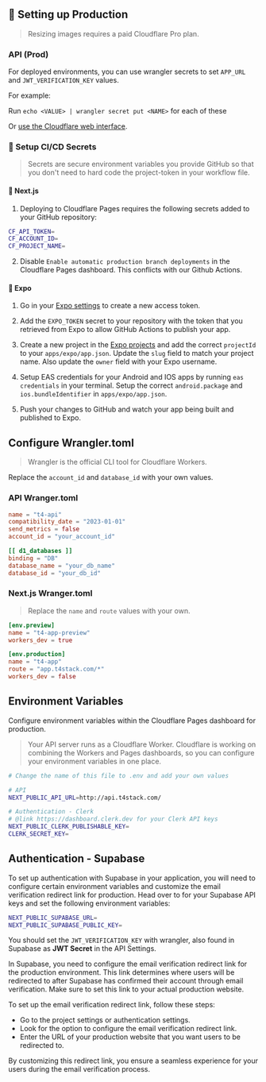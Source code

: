 ## 🚀 Setting up Production

> Resizing images requires a paid Cloudflare Pro plan.

### API (Prod)

For deployed environments, you can use wrangler secrets to set `APP_URL` and `JWT_VERIFICATION_KEY` values.

For example:

Run `echo <VALUE> | wrangler secret put <NAME>` for each of these

Or [use the Cloudflare web interface](https://developers.cloudflare.com/workers/platform/environment-variables/#environment-variables-via-the-dashboard).

### 🤫 Setup CI/CD Secrets

> Secrets are secure environment variables you provide GitHub so that you don't need to hard code the project-token in your workflow file.

#### 🔗 Next.js

1. Deploying to Cloudflare Pages requires the following secrets added to your GitHub repository:

```bash
CF_API_TOKEN=
CF_ACCOUNT_ID=
CF_PROJECT_NAME=
```

2. Disable `Enable automatic production branch deployments` in the Cloudflare Pages dashboard. This conflicts with our Github Actions.

#### 📱 Expo

1. Go in your [Expo settings](https://expo.dev/accounts/%5Baccount%5D/settings/access-tokens) to create a new access token.

2. Add the `EXPO_TOKEN` secret to your repository with the token that you retrieved from Expo to allow GitHub Actions to publish your app.

3. Create a new project in the [Expo projects](https://expo.dev/accounts/%5Baccount%5D/projects) and add the correct `projectId` to your `apps/expo/app.json`. Update the `slug` field to match your project name. Also update the `owner` field with your Expo username.

4. Setup EAS credentials for your Android and IOS apps by running `eas credentials` in your terminal. Setup the correct `android.package` and `ios.bundleIdentifier` in `apps/expo/app.json`.

5. Push your changes to GitHub and watch your app being built and published to Expo.

## Configure Wrangler.toml

> Wrangler is the official CLI tool for Cloudflare Workers.

Replace the `account_id` and `database_id` with your own values.

### API Wranger.toml

```toml
name = "t4-api"
compatibility_date = "2023-01-01"
send_metrics = false
account_id = "your_account_id"

[[ d1_databases ]]
binding = "DB"
database_name = "your_db_name"
database_id = "your_db_id"
```

### Next.js Wranger.toml

> Replace the `name` and `route` values with your own.

```toml
[env.preview]
name = "t4-app-preview"
workers_dev = true

[env.production]
name = "t4-app"
route = "app.t4stack.com/*"
workers_dev = false
```

## Environment Variables

Configure environment variables within the Cloudflare Pages dashboard for production.

> Your API server runs as a Cloudflare Worker. Cloudflare is working on combining the Workers and Pages dashboards, so you can configure your environment variables in one place.

```bash
# Change the name of this file to .env and add your own values

# API
NEXT_PUBLIC_API_URL=http://api.t4stack.com/

# Authentication - Clerk
# @link https://dashboard.clerk.dev for your Clerk API keys
NEXT_PUBLIC_CLERK_PUBLISHABLE_KEY=
CLERK_SECRET_KEY=
```

## Authentication - Supabase

To set up authentication with Supabase in your application, you will need to configure certain environment
variables and customize the email verification redirect link for production.
Head over to [](https://supabase.com/dashboard) for your Supabase API keys and set the following environment variables:

```bash
NEXT_PUBLIC_SUPABASE_URL=
NEXT_PUBLIC_SUPABASE_PUBLIC_KEY=
```

You should set the `JWT_VERIFICATION_KEY` with wrangler, also found in Supabase as **JWT Secret** in the API Settings.

In Supabase, you need to configure the email verification redirect link for the production environment. This link determines where users will be redirected to after Supabase has confirmed their account through email verification. Make sure to set this link to your actual production website.

To set up the email verification redirect link, follow these steps:

- Go to the project settings or authentication settings.
- Look for the option to configure the email verification redirect link.
- Enter the URL of your production website that you want users to be redirected to.

By customizing this redirect link, you ensure a seamless experience for your users during the email verification process.
